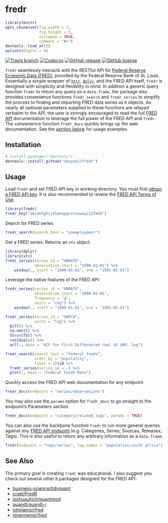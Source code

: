 # fredr
```r
library(knitr)
opts_chunk$set(fig.width = 7,
               fig.height = 5,
               collapse = TRUE,
               comment = "#>")
devtools::load_all()
options(digits = 4)
```
[![Travis
branch](https://img.shields.io/travis/sboysel/fredr/master.svg?style=flat-square)](https://travis-ci.org/sboysel/fredr)
[![Codecov](https://img.shields.io/codecov/c/github/sboysel/fredr/master.svg?style=flat-square)](https://codecov.io/github/sboysel/fredr)
[![GitHub
release](https://img.shields.io/github/release/sboysel/fredr.svg?style=flat-square)](https://github.com/sboysel/fredr/releases)
[![GitHub
license](https://img.shields.io/github/license/sboysel/fredr.svg?style=flat-square)](https://opensource.org/licenses/MIT)

`fredr` seamlessly interacts with the RESTful API for [Federal Reserve Economic
Data (FRED)](https://research.stlouisfed.org/fred2/), provided by the Federal
Reserve Bank of St. Louis.  Essentially a simple wrapper of
[`httr`](https://github.com/hadley/httr),
[`dplyr`](https://github.com/hadley/dplyr), and the FRED API itself, `fredr` is
designed with simplicity and flexibility in mind.  In addition a generic query
function `fredr` to return any query as a `data.frame`, the package also provides
convenience functions `fredr_search` and `fredr_series` to simplify the process
to finding and importing FRED data series as `R` objects.  As nearly all optional
parameters supplied to these functions are relayed verbatim to the API, the 
user is strongly encouraged to read the full [FRED
API](https://research.stlouisfed.org/docs/api/fred/) documentation to leverage the full power
of the FRED API and `fredr`. The convenience function `fredr_docs` quickly brings
up the web documentation. See the [section below](#usage) for usage
examples.

## Installation

```r
# install.packages("devtools")
devtools::install_github("sboysel/fredr")
```

## Usage

Load `fredr` and set FRED API key in working directory.  You must first [obtain a FRED API
key](https://research.stlouisfed.org/docs/api/api_key.html).  It is also
recommended to reveiw the [FRED API Terms of
Use](https://research.stlouisfed.org/docs/api/terms_of_use.html).
```r
library(fredr)
fredr_key("abcdefghijklmnopqrstuvwxyz123456")
```

Search for FRED series
```r
fredr_search(search_text = "unemployment")
```
Get a FRED series.  Returns an `xts` object.
```r
library(dplyr)
library(xts)
fredr_series(series_id = "UNRATE",
             observation_start = "1990-01-01") %>%
    window(., start = "1990-01-01", end = "1991-01-01")
```
Leverage the native features of the FRED API:
```r
fredr_series(series_id = "UNRATE",
             observation_start = "1990-01-01",
             frequency = "q",
             units = "chg") %>%
    window(., start = "1990-01-01", end = "1991-01-01")
```

```r
fredr_series(series_id = "GNPCA",
             units = "log") %>%
  diff() %>%
  na.omit() %>%
  StructTS() %>%
  residuals() %>%
  acf(., main = "ACF for First Differenced real US GNP, log")
```
```r
fredr_search(search_text = "federal funds",
             order_by = "popularity",
             limit = 1)$id %>%
  fredr_series(series_id = .) %>%
  plot(., main = "Federal Funds Rate")
```

Quickly access the FRED API web documentation for any endpoint
```r
fredr_docs(endpoint = "series/observations")
```
You may also use the `params` option for `fredr_docs` to go straight to the
endpoint's Parameters section.
```r
fredr_docs(endpoint = "category/related_tags", params = TRUE)
```
You can also use the backbone function `fredr` to run more general queries
against *any* [FRED API
endpoint](https://research.stlouisfed.org/docs/api/fred/) (e.g. Categories,
Series, Sources, Releases, Tags).  This is also useful to return any arbitrary
information as a `data.frame`.
```r
fredr(endpoint = "tags/series", tag_names = "population;south africa")
```
## See Also
The primary goal in creating `fredr` was educational.  I also suggest you check
out several other `R` packages designed for the FRED API:

* [business-science/tidyquant](https://github.com/business-science/tidyquant)
* [jcizel/FredR](https://github.com/jcizel/FredR)
* [joshuaulrich/quantmod](https://github.com/joshuaulrich/quantmod)
* [quandl/quandl-r](https://github.com/quandl/quandl-r)
* [johnlaing/rfred](https://github.com/johnlaing/rfred)
* [jdvermeire/rfred](https://github.com/jdvermeire/rfred)


